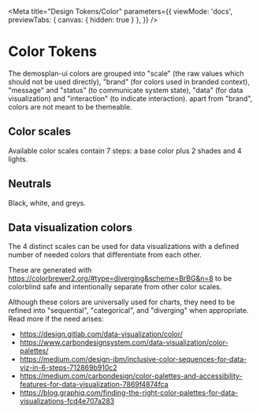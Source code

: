 
<Meta
title="Design Tokens/Color"
parameters={{
    viewMode: 'docs',
        previewTabs: {
        canvas: {
            hidden: true
        }
    },
}} />

<!-- @TODO integrate https://github.com/UX-and-I/storybook-design-token -->

# Color Tokens

The demosplan-ui colors are grouped into "scale" (the raw values which should not be used directly), "brand" (for
colors used in branded context), "message" and "status" (to communicate system state), "data" (for data visualization)
and "interaction" (to indicate interaction). apart from "brand", colors are not meant to be themeable.

## Color scales

Available color scales contain 7 steps: a base color plus 2 shades and 4 lights.

## Neutrals

Black, white, and greys.

## Data visualization colors

The 4 distinct scales can be used for data visualizations with a defined number of needed colors that differentiate
from each other.

These are generated with https://colorbrewer2.org/#type=diverging&scheme=BrBG&n=8 to be colorblind safe
and intentionally separate from other color scales.

Although these colors are universally used for charts, they need to be refined into "sequential", "categorical",
and "diverging" when appropriate. Read more if the need arises:

- https://design.gitlab.com/data-visualization/color/
- https://www.carbondesignsystem.com/data-visualization/color-palettes/
- https://medium.com/design-ibm/inclusive-color-sequences-for-data-viz-in-6-steps-712869b910c2
- https://medium.com/carbondesign/color-palettes-and-accessibility-features-for-data-visualization-7869f4874fca
- https://blog.graphiq.com/finding-the-right-color-palettes-for-data-visualizations-fcd4e707a283
